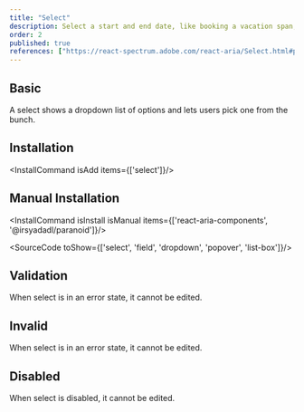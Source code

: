 ```yaml
---
title: "Select"
description: Select a start and end date, like booking a vacation span, ideal for setting periods efficiently..
order: 2
published: true
references: ["https://react-spectrum.adobe.com/react-aria/Select.html#props"]
---
```


## Basic

A select shows a dropdown list of options and lets users pick one from the bunch.
<How minW72 toUse="pickers/select-demo" />

## Installation
<InstallCommand isAdd items={['select']}/>

## Manual Installation

<InstallCommand isInstall isManual items={['react-aria-components', '@irsyadadl/paranoid']}/>

<SourceCode toShow={['select', 'field', 'dropdown', 'popover', 'list-box']}/>

## Validation
When select is in an error state, it cannot be edited.
<How minW72 toUse="pickers/select-validation-demo" />

## Invalid
When select is in an error state, it cannot be edited.
<How minW72 toUse="pickers/select-invalid-demo" />

## Disabled
When select is disabled, it cannot be edited.
<How minW72 toUse="pickers/select-disabled-demo" />
